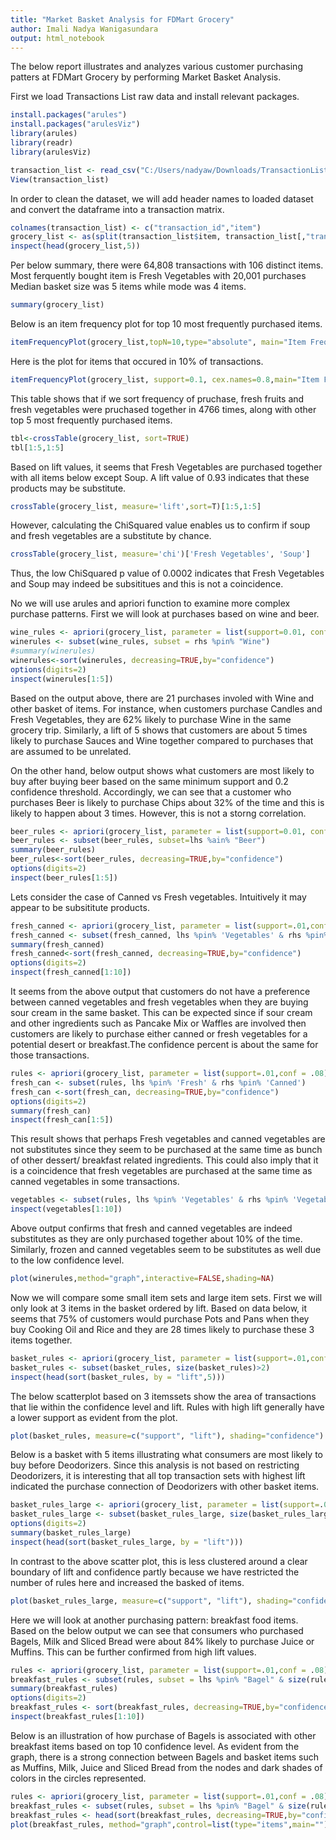 ---
title: "Market Basket Analysis for FDMart Grocery"
author: Imali Nadya Wanigasundara
output: html_notebook
---

The below report illustrates and analyzes various customer purchasing patters at FDMart Grocery by performing Market Basket Analysis. 

First we load Transactions List raw data and install relevant packages. 

```{r}

install.packages("arules")
install.packages("arulesViz")
library(arules)
library(readr)
library(arulesViz)

transaction_list <- read_csv("C:/Users/nadyaw/Downloads/TransactionList.csv", col_names = FALSE)
View(transaction_list)
```

In order to clean the dataset, we will add header names to loaded dataset and convert the dataframe into a transaction matrix.

```{r}
colnames(transaction_list) <- c("transaction_id","item")
grocery_list <- as(split(transaction_list$item, transaction_list[,"transaction_id"]), "transactions")
inspect(head(grocery_list,5))
```
Per below summary, there were 64,808 transactions with 106 distinct items.
Most ferquently bought item is Fresh Vegetables with 20,001 purchases
Median basket size was 5 items while mode was 4 items.

```{r}
summary(grocery_list)
```


 
Below is an item frequency plot for top 10 most frequently purchased items.
```{r}
itemFrequencyPlot(grocery_list,topN=10,type="absolute", main="Item Frequency,Absolute")

```

Here is the plot for items that occured in 10% of transactions.
```{r}
itemFrequencyPlot(grocery_list, support=0.1, cex.names=0.8,main="Item Frequency,10% Support")

```


This table shows that if we sort frequency of pruchase, fresh fruits and fresh vegetables were pruchased together in 4766 times, along with other top 5 most frequently purchased items.
```{r}
tbl<-crossTable(grocery_list, sort=TRUE)
tbl[1:5,1:5]
```

Based on lift values, it seems that Fresh Vegetables are purchased together with all items below except Soup. A lift value of 0.93 indicates that these products may be substitute. 

```{r}
crossTable(grocery_list, measure='lift',sort=T)[1:5,1:5]
```

However, calculating the ChiSquared value enables us to confirm if soup and fresh vegetables are a substitute by chance.
```{r}
crossTable(grocery_list, measure='chi')['Fresh Vegetables', 'Soup']
```
Thus, the low ChiSquared p value of 0.0002 indicates that Fresh Vegetables and Soup may indeed be subsititues and this is not a coincidence.

No we will use arules and apriori function to examine more complex purchase patterns. 
First we will look at purchases based on wine and beer.

```{r}
wine_rules <- apriori(grocery_list, parameter = list(support=0.01, conf =0.15))
winerules <- subset(wine_rules, subset = rhs %pin% "Wine")
#summary(winerules)
winerules<-sort(winerules, decreasing=TRUE,by="confidence")
options(digits=2)
inspect(winerules[1:5])
```
Based on the output above, there are 21 purchases involed with Wine and other basket of items.
For instance, when customers purchase Candles and Fresh Vegetables, they are 62% likely to purchase Wine in the same grocery trip. Similarly, a lift of 5 shows that customers are about 5 times likely to purchase Sauces and Wine together compared to purchases that are assumed to be unrelated.

On the other hand, below output shows what customers are most likely to buy after buying beer based on the same minimum support and 0.2 confidence threshold.
Accordingly, we can see that a customer who purchases Beer is likely to purchase Chips about 32% of the time and this is likely to happen about 3 times. However, this is not a storng correlation. 

```{r}
beer_rules <- apriori(grocery_list, parameter = list(support=0.01, conf =0.1))
beer_rules <- subset(beer_rules, subset=lhs %ain% "Beer")
summary(beer_rules)
beer_rules<-sort(beer_rules, decreasing=TRUE,by="confidence")
options(digits=2)
inspect(beer_rules[1:5])
```

Lets consider the case of Canned vs Fresh vegetables. Intuitively it may appear to be subsititute products. 

```{r}
fresh_canned <- apriori(grocery_list, parameter = list(support=.01,conf = .08))
fresh_canned <- subset(fresh_canned, lhs %pin% 'Vegetables' & rhs %pin% 'Sour Cream')
summary(fresh_canned)
fresh_canned<-sort(fresh_canned, decreasing=TRUE,by="confidence")
options(digits=2)
inspect(fresh_canned[1:10])
```

It seems from the above output that customers do not have a preference between canned vegetables and fresh vegetables when they are buying sour cream in the same basket.
This can be expected since if sour cream and other ingredients such as Pancake Mix or Waffles are involved then customers are likely to purchase either canned or fresh vegetables for a potential desert or breakfast.The confidence percent is about the same for those transactions.

```{r}
rules <- apriori(grocery_list, parameter = list(support=.01,conf = .08))
fresh_can <- subset(rules, lhs %pin% 'Fresh' & rhs %pin% 'Canned')
fresh_can <-sort(fresh_can, decreasing=TRUE,by="confidence")
options(digits=2)
summary(fresh_can)
inspect(fresh_can[1:5])
```

This result shows that perhaps Fresh vegetables and canned vegetables are not substitutes since they seem to be purchased at the same time as bunch of other dessert/ breakfast related ingredients. This could also imply that it is a coincidence that fresh vegetables are purchased at the same time as canned vegetables in some transactions.

```{r}
vegetables <- subset(rules, lhs %pin% 'Vegetables' & rhs %pin% 'Vegetables')
inspect(vegetables[1:10])
```
Above output confirms that fresh and canned vegetables are indeed substitutes as they are only purchased together about 10% of the time. Similarly, frozen and canned vegetables seem to be substitutes as well due to the low confidence level.

```{r}
plot(winerules,method="graph",interactive=FALSE,shading=NA)
```

Now we will compare some small item sets and large item sets.
First we will only look at 3 items in the basket ordered by lift.
Based on data below, it seems that 75% of customers would purchase Pots and Pans when they buy Cooking Oil and Rice and they are 28 times likely to purchase these 3 items together.


```{r}
basket_rules <- apriori(grocery_list, parameter = list(support=.01,conf = .15))
basket_rules <- subset(basket_rules, size(basket_rules)>2)
inspect(head(sort(basket_rules, by = "lift",5)))
```
The below scatterplot based on 3 itemssets show the area of transactions that lie within the confidence level and lift. Rules with high lift generally have a lower support as evident from the plot.
```{r}
plot(basket_rules, measure=c("support", "lift"), shading="confidence")
```
Below is a basket with 5 items illustrating what consumers are most likely to buy before Deodorizers.
Since this analysis is not based on restricting Deodorizers, it is interesting that all top transaction sets with highest lift indicated the purchase connection of Deodorizers with other basket items.


```{r}
basket_rules_large <- apriori(grocery_list, parameter = list(support=.01,conf = .15))
basket_rules_large <- subset(basket_rules_large, size(basket_rules_large)>4)
options(digits=2)
summary(basket_rules_large)
inspect(head(sort(basket_rules_large, by = "lift")))
```
In contrast to the above scatter plot, this is less clustered around a clear boundary of lift and confidence partly because we have restricted the number of rules here and increased the basked of items.

```{r}
plot(basket_rules_large, measure=c("support", "lift"), shading="confidence")
```

Here we will look at another purchasing pattern: breakfast food items.
Based on the below output we can see that consumers who purchased Bagels, Milk and Sliced Bread were about 84% likely to purchase Juice or Muffins. This can be further confirmed from high lift values.

```{r}
rules <- apriori(grocery_list, parameter = list(support=.01,conf = .08))
breakfast_rules <- subset(rules, subset = lhs %pin% "Bagel" & size(rules) > 2)
summary(breakfast_rules)
options(digits=2)
breakfast_rules <- sort(breakfast_rules, decreasing=TRUE,by="confidence")
inspect(breakfast_rules[1:10])

```

Below is an illustration of how purchase of Bagels is associated with other breakfast items based on top 10 confidence level. As evident from the graph, there is a strong connection between Bagels and basket items such as Muffins, Milk, Juice and Sliced Bread from the nodes and dark shades of colors in the circles represented.

```{r}
rules <- apriori(grocery_list, parameter = list(support=.01,conf = .08))
breakfast_rules <- subset(rules, subset = lhs %pin% "Bagel" & size(rules) > 2)
breakfast_rules <- head(sort(breakfast_rules, decreasing=TRUE,by="confidence"),10)
plot(breakfast_rules, method="graph",control=list(type="items",main=""))
```

